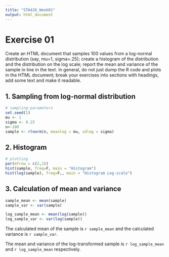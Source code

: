 ---
title: "STA426_Week01"
output: html_document
---

# Exercise 01

Create an HTML document that samples 100 values from a log-normal distribution (say, mu=1, sigma=.25); create a histogram of the distribution and the distribution on the log scale; report the mean and variance of the sample in line in the text. In general, do not just dump the R code and plots in the HTML document; break your exercises into sections with headings, add some text and make it readable.

## 1. Sampling from log-normal distribution

```{r}
# sampling-parameters
set.seed(1)
mu <- 1
sigma <- 0.25
n<-100
sample <- rlnorm(n, meanlog = mu, sdlog = sigma)
```

## 2. Histogram

```{r}
# plotting
par(mfrow = c(2,1))
hist(sample, freq=F, main = "Histogram")
hist(log(sample), freq=F,, main = "Histogram Log-scale")
```

## 3. Calculation of mean and variance

```{r}
sample_mean <- mean(sample)
sample_var <- var(sample)

log_sample_mean <- mean(log(sample))
log_sample_var <- var(log(sample))
```

The calculated mean of the sample is `r sample_mean` and the calculated variance is `r sample_var`.

The mean and variance of the log-transformed sample is `r log_sample_mean` and `r log_sample_mean` respectively.
